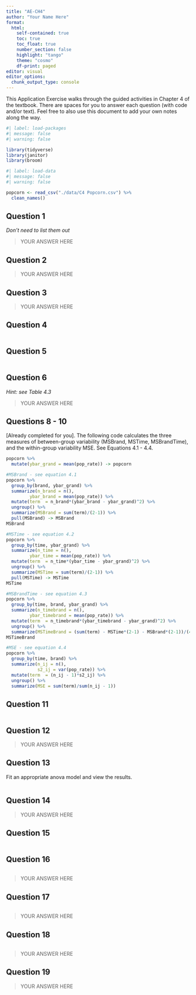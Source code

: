 ```yaml
---
title: "AE-CH4"
author: "Your Name Here"
format: 
  html:
    self-contained: true
    toc: true
    toc_float: true
    number_section: false
    highlight: "tango"
    theme: "cosmo"
    df-print: paged
editor: visual
editor_options: 
  chunk_output_type: console
---
```


This Application Exercise walks through the guided activities in Chapter 4 of the textbook. There are spaces for you to answer each question (with code and/or text). Feel free to also use this document to add your own notes along the way.

```r
#| label: load-packages
#| message: false
#| warning: false

library(tidyverse)
library(janitor)
library(broom)
```

```r
#| label: load-data
#| message: false
#| warning: false

popcorn <- read_csv("./data/C4 Popcorn.csv") %>% 
  clean_names()
```

## Question 1

*Don't need to list them out*

> YOUR ANSWER HERE

## Question 2

> YOUR ANSWER HERE

## Question 3

> YOUR ANSWER HERE

## Question 4

```r

```

## Question 5

```r

```

## Question 6

*Hint: see Table 4.3*

> YOUR ANSWER HERE

## Questions 8 - 10

[Already completed for you]. The following code calculates the three measures of between-group variability (MSBrand, MSTime, MSBrandTime), and the within-group variability MSE. See Equations 4.1 - 4.4.

```r
popcorn %>% 
  mutate(ybar_grand = mean(pop_rate)) -> popcorn

#MSBrand - see equation 4.1
popcorn %>% 
  group_by(brand, ybar_grand) %>% 
  summarize(n_brand = n(),
         ybar_brand = mean(pop_rate)) %>% 
  mutate(term  = n_brand*(ybar_brand - ybar_grand)^2) %>% 
  ungroup() %>% 
  summarize(MSBrand = sum(term)/(2-1)) %>% 
  pull(MSBrand) -> MSBrand
MSBrand

#MSTime - see equation 4.2
popcorn %>% 
  group_by(time, ybar_grand) %>% 
  summarize(n_time = n(),
         ybar_time = mean(pop_rate)) %>% 
  mutate(term  = n_time*(ybar_time - ybar_grand)^2) %>% 
  ungroup() %>% 
  summarize(MSTime = sum(term)/(2-1)) %>% 
  pull(MSTime) -> MSTime
MSTime

#MSBrandTime - see equation 4.3
popcorn %>% 
  group_by(time, brand, ybar_grand) %>% 
  summarize(n_timebrand = n(),
         ybar_timebrand = mean(pop_rate)) %>% 
  mutate(term  = n_timebrand*(ybar_timebrand - ybar_grand)^2) %>% 
  ungroup() %>% 
  summarize(MSTimeBrand = (sum(term) - MSTime*(2-1) - MSBrand*(2-1))/(4 - 1-1-1)) -> MSTimeBrand
MSTimeBrand

#MSE - see equation 4.4
popcorn %>% 
  group_by(time, brand) %>% 
  summarize(n_ij = n(),
            s2_ij = var(pop_rate)) %>% 
  mutate(term  = (n_ij - 1)*s2_ij) %>% 
  ungroup() %>% 
  summarize(MSE = sum(term)/sum(n_ij - 1))
```

## Question 11

```r

```

## Question 12

> YOUR ANSWER HERE

## Question 13

Fit an appropriate anova model and view the results.

```r

```

## Question 14

> YOUR ANSWER HERE

## Question 15

```r

```

## Question 16

```r

```

> YOUR ANSWER HERE

## Question 17

```r

```

> YOUR ANSWER HERE

## Question 18

```r

```

> YOUR ANSWER HERE

## Question 19

> YOUR ANSWER HERE